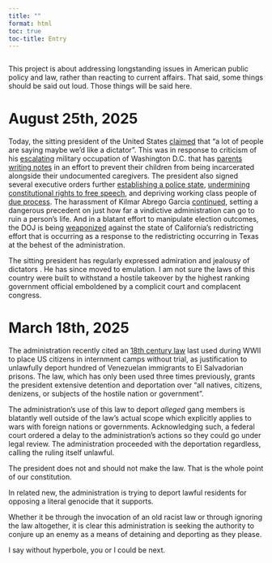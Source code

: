 ```yaml
---
title: ""
format: html
toc: true
toc-title: Entry
---
```


```r
```

::: callout-note
This project is about addressing longstanding issues in American public policy and law, rather than reacting to current affairs. That said, some things should be said out loud. Those things will be said here.
:::

# August 25th, 2025

Today, the sitting president of the United States [claimed](https://www.axios.com/2025/08/25/trump-dictator-national-guard-dc) that "a lot of people are saying maybe we'd like a dictator". This was in response to criticism of his [escalating](https://www.theguardian.com/us-news/2025/aug/25/trump-washington-dc-national-guard-weapons) military occupation of Washington D.C. that has [parents writing notes](https://www.theguardian.com/us-news/2025/aug/25/washington-dc-daycare-workers-parents-immigration-raids) in an effort to prevent their children from being incarcerated alongside their undocumented caregivers. The president also signed several executive orders further [establishing a police state](https://www.axios.com/2025/08/25/trump-dc-executive-order-national-guard), [undermining constitutional rights to free speech](https://apnews.com/article/trump-executive-order-flag-burning-4628d588350db4f6baf10ae1d91f49c1), and depriving working class people of [due process](https://www.reuters.com/world/us/trump-signs-orders-aimed-ending-cashless-bail-policies-2025-08-25/). The harassment of Kilmar Abrego Garcia [continued](https://apnews.com/article/abrego-garcia-deportation-uganda-ice-2bad172b72c4871bc20bfa221b49b8bd), setting a dangerous precedent on just how far a vindictive administration can go to ruin a person's life. And in a blatant effort to manipulate election outcomes, the DOJ is being [weaponized](https://www.forbes.com/sites/antoniopequenoiv/2025/08/25/trump-says-doj-will-sue-california-pretty-soon-over-redistricting-proposal/) against the state of California's redistricting effort that is occurring as a response to the redistricting occurring in Texas at the behest of the administration.

The sitting president has regularly expressed admiration and jealousy of dictators . He has since moved to emulation. I am not sure the laws of this country were built to withstand a hostile takeover by the highest ranking government official emboldened by a complicit court and complacent congress.

# March 18th, 2025

The administration recently cited an [18th century law](https://uscode.house.gov/view.xhtml?path=/prelim@title50/chapter3&edition=prelim) last used during WWII to place US citizens in internment camps without trial, as justification to unlawfully deport hundred of Venezuelan immigrants to El Salvadorian prisons. The law, which has only been used three times previously, grants the president extensive detention and deportation over "all natives, citizens, denizens, or subjects of the hostile nation or government".

The administration's use of this law to deport *alleged* gang members is blatantly well outside of the law's actual scope which explicitly applies to wars with foreign nations or governments. Acknowledging such, a federal court ordered a delay to the administration's actions so they could go under legal review. The administration proceeded with the deportation regardless, calling the ruling itself unlawful.

The president does not and should not make the law. That is the whole point of our constitution.

In related new, the administration is trying to deport lawful residents for opposing a literal genocide that it supports.

Whether it be through the invocation of an old racist law or through ignoring the law altogether, it is clear this administration is seeking the authority to conjure up an enemy as a means of detaining and deporting as they please.

I say without hyperbole, you or I could be next.
